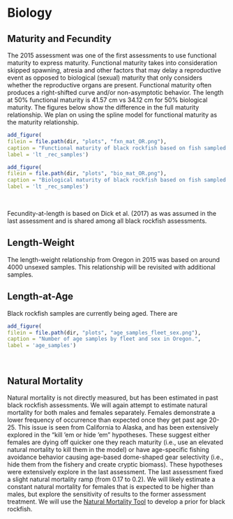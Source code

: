 

# Biology

## Maturity and Fecundity

The 2015 assessment was one of the first assessments to use functional maturity to express maturity. Functional maturity takes into consideration skipped spawning, atresia and other factors that may delay a reproductive event as opposed to biological (sexual) maturity that only considers whether the reproductive organs are present. Functional maturity often produces a right-shifted curve and/or non-asymptotic behavior. The length at 50% functional maturity is 41.57 cm vs 34.12 cm for 50% biological maturity. The figures below show the difference in the full maturity relationship. We plan on using the spline model for functional maturity as the maturity relationship.

```r
add_figure(
filein = file.path(dir, "plots", "fxn_mat_OR.png"), 
caption = "Functional maturity of black rockfish based on fish sampled in Oregon from 2014-2021.",
label = 'lt _rec_samples')

```

```r
add_figure(
filein = file.path(dir, "plots", "bio_mat_OR.png"), 
caption = "Biological maturity of black rockfish based on fish sampled in Oregon from 2014-2021.",
label = 'lt _rec_samples')

```
\

Fecundity-at-length is based on Dick et al. (2017) as was assumed in the last assessment and is shared among all black rockfish assessments.

## Length-Weight

The length-weight relationship from Oregon in 2015 was based on around 4000 unsexed samples. This relationship will be revisited with additional samples.


## Length-at-Age

Black rockfish samples are currently being aged. There are 

```r
add_figure(
filein = file.path(dir, "plots", "age_samples_fleet_sex.png"), 
caption = "Number of age samples by fleet and sex in Oregon.",
label = 'age_samples')

```
\

## Natural Mortality

Natural mortality is not directly measured, but has been estimated in past black rockfish assessments. We will again attempt to estimate natural mortality for both males and females separately. Females demonstrate a lower frequency of occurrence than expected once they get past age 20-25. This issue is seen from California to Alaska, and has been extensively explored in the "kill 'em or hide 'em" hypotheses. These suggest either females are dying off quicker one they reach maturity (i.e., use an elevated natural mortality to kill them in the model) or have age-specific fishing avoidance behavior causing age-based dome-shaped gear selectivity (i.e., hide them from the fishery and create cryptic biomass). These hypotheses were extensively explore in the last assessment. The last assessment fixed a slight natural mortality ramp (from 0.17 to 0.2). We will likely estimate a constant natural mortality for females that is expected to be higher than males, but explore the sensitivity of results to the former assessment treatment. We will use the [Natural Mortality Tool](https://connect.fisheries.noaa.gov/natural-mortality-tool/) to develop a prior for black rockfish.  


